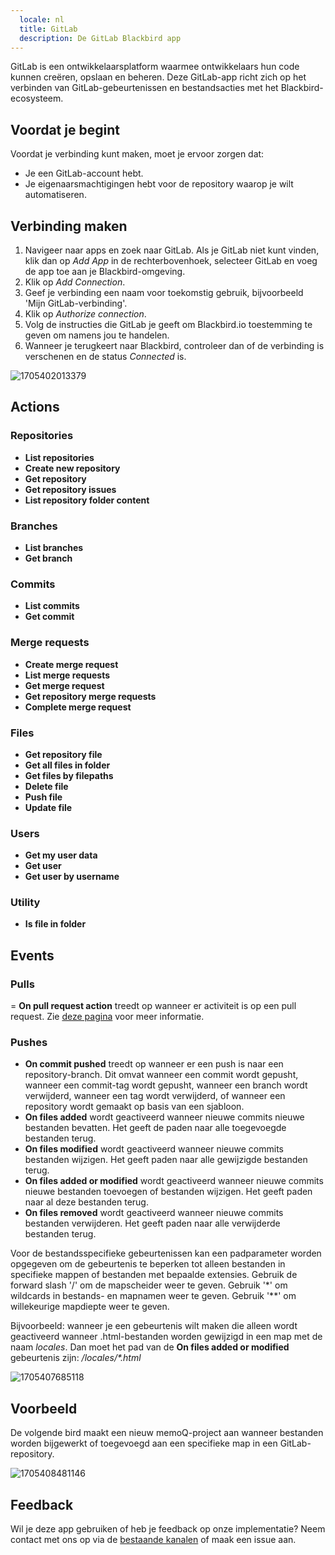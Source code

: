```yaml
---
  locale: nl
  title: GitLab
  description: De GitLab Blackbird app
---
```


<LinkCard title="View on Github" target="_blank" href="https://github.com/bb-io/GitLab" icon="github" />

GitLab is een ontwikkelaarsplatform waarmee ontwikkelaars hun code kunnen creëren, opslaan en beheren. Deze GitLab-app richt zich op het verbinden van GitLab-gebeurtenissen en bestandsacties met het Blackbird-ecosysteem.

## Voordat je begint

Voordat je verbinding kunt maken, moet je ervoor zorgen dat:

- Je een GitLab-account hebt.
- Je eigenaarsmachtigingen hebt voor de repository waarop je wilt automatiseren.

## Verbinding maken

1. Navigeer naar apps en zoek naar GitLab. Als je GitLab niet kunt vinden, klik dan op _Add App_ in de rechterbovenhoek, selecteer GitLab en voeg de app toe aan je Blackbird-omgeving.
2. Klik op _Add Connection_.
3. Geef je verbinding een naam voor toekomstig gebruik, bijvoorbeeld 'Mijn GitLab-verbinding'.
4. Klik op _Authorize connection_.
5. Volg de instructies die GitLab je geeft om Blackbird.io toestemming te geven om namens jou te handelen.
6. Wanneer je terugkeert naar Blackbird, controleer dan of de verbinding is verschenen en de status _Connected_ is.

![1705402013379](https://raw.githubusercontent.com/bb-io/GitLab/main/image/README/1705402013379.png)

## Actions

### Repositories

- **List repositories**
- **Create new repository**
- **Get repository**
- **Get repository issues**
- **List repository folder content**

### Branches

- **List branches**
- **Get branch**

### Commits

- **List commits**
- **Get commit**

### Merge requests

- **Create merge request**
- **List merge requests**
- **Get merge request**
- **Get repository merge requests**
- **Complete merge request**

### Files

- **Get repository file**
- **Get all files in folder**
- **Get files by filepaths**
- **Delete file**
- **Push file**
- **Update file**

### Users

- **Get my user data**
- **Get user**
- **Get user by username**

### Utility

- **Is file in folder**

## Events

### Pulls

= **On pull request action** treedt op wanneer er activiteit is op een pull request. Zie [deze pagina](https://docs.GitLab.com/en/webhooks/webhook-events-and-payloads#pull_request) voor meer informatie.

### Pushes

- **On commit pushed** treedt op wanneer er een push is naar een repository-branch. Dit omvat wanneer een commit wordt gepusht, wanneer een commit-tag wordt gepusht, wanneer een branch wordt verwijderd, wanneer een tag wordt verwijderd, of wanneer een repository wordt gemaakt op basis van een sjabloon.
- **On files added** wordt geactiveerd wanneer nieuwe commits nieuwe bestanden bevatten. Het geeft de paden naar alle toegevoegde bestanden terug.
- **On files modified** wordt geactiveerd wanneer nieuwe commits bestanden wijzigen. Het geeft paden naar alle gewijzigde bestanden terug.
- **On files added or modified** wordt geactiveerd wanneer nieuwe commits nieuwe bestanden toevoegen of bestanden wijzigen. Het geeft paden naar al deze bestanden terug.
- **On files removed** wordt geactiveerd wanneer nieuwe commits bestanden verwijderen. Het geeft paden naar alle verwijderde bestanden terug.

Voor de bestandsspecifieke gebeurtenissen kan een padparameter worden opgegeven om de gebeurtenis te beperken tot alleen bestanden in specifieke mappen of bestanden met bepaalde extensies. Gebruik de forward slash '/' om de mapscheider weer te geven. Gebruik '\*' om wildcards in bestands- en mapnamen weer te geven. Gebruik '\*\*' om willekeurige mapdiepte weer te geven.

Bijvoorbeeld: wanneer je een gebeurtenis wilt maken die alleen wordt geactiveerd wanneer .html-bestanden worden gewijzigd in een map met de naam _locales_. Dan moet het pad van de **On files added or modified** gebeurtenis zijn: _/locales/\*.html_

![1705407685118](https://raw.githubusercontent.com/bb-io/GitLab/main/image/README/1705407685118.png)

## Voorbeeld

De volgende bird maakt een nieuw memoQ-project aan wanneer bestanden worden bijgewerkt of toegevoegd aan een specifieke map in een GitLab-repository.

![1705408481146](https://raw.githubusercontent.com/bb-io/GitLab/main/image/README/1705408481146.png)

## Feedback

Wil je deze app gebruiken of heb je feedback op onze implementatie? Neem contact met ons op via de [bestaande kanalen](https://www.blackbird.io/) of maak een issue aan.